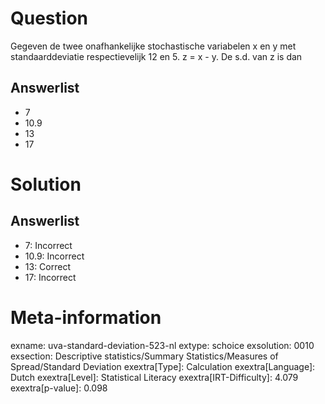 Question
========

Gegeven de twee onafhankelijke stochastische variabelen x en y met
standaarddeviatie respectievelijk 12 en 5. z = x - y. De s.d. van z is
dan

Answerlist
----------

* 7
* 10.9
* 13
* 17

Solution
========

Answerlist
----------

* 7: Incorrect
* 10.9: Incorrect
* 13: Correct
* 17: Incorrect

Meta-information
================
exname: uva-standard-deviation-523-nl
extype: schoice
exsolution: 0010
exsection: Descriptive statistics/Summary Statistics/Measures of Spread/Standard Deviation
exextra[Type]: Calculation
exextra[Language]: Dutch
exextra[Level]: Statistical Literacy
exextra[IRT-Difficulty]: 4.079
exextra[p-value]: 0.098
